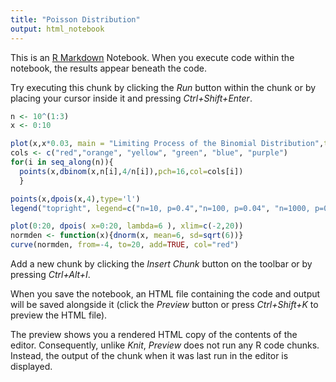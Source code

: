 ```yaml
---
title: "Poisson Distribution"
output: html_notebook
---
```


This is an [R Markdown](http://rmarkdown.rstudio.com) Notebook. When you execute code within the notebook, the results appear beneath the code. 

Try executing this chunk by clicking the *Run* button within the chunk or by placing your cursor inside it and pressing *Ctrl+Shift+Enter*. 

```r
n <- 10^(1:3)
x <- 0:10

plot(x,x*0.03, main = "Limiting Process of the Binomial Distribution",type='n')
cols <- c("red","orange", "yellow", "green", "blue", "purple")
for(i in seq_along(n)){ 
  points(x,dbinom(x,n[i],4/n[i]),pch=16,col=cols[i]) 
  } 

points(x,dpois(x,4),type='l') 
legend("topright", legend=c("n=10, p=0.4","n=100, p=0.04", "n=1000, p=0.004","Poisson"), pch=c(16,16,16,NA),col=c(cols[seq_along(n)],"black"),lty=c(NA,NA,NA,1))

```

```r
plot(0:20, dpois( x=0:20, lambda=6 ), xlim=c(-2,20))
normden <- function(x){dnorm(x, mean=6, sd=sqrt(6))}
curve(normden, from=-4, to=20, add=TRUE, col="red")
```

Add a new chunk by clicking the *Insert Chunk* button on the toolbar or by pressing *Ctrl+Alt+I*.

When you save the notebook, an HTML file containing the code and output will be saved alongside it (click the *Preview* button or press *Ctrl+Shift+K* to preview the HTML file).

The preview shows you a rendered HTML copy of the contents of the editor. Consequently, unlike *Knit*, *Preview* does not run any R code chunks. Instead, the output of the chunk when it was last run in the editor is displayed.
